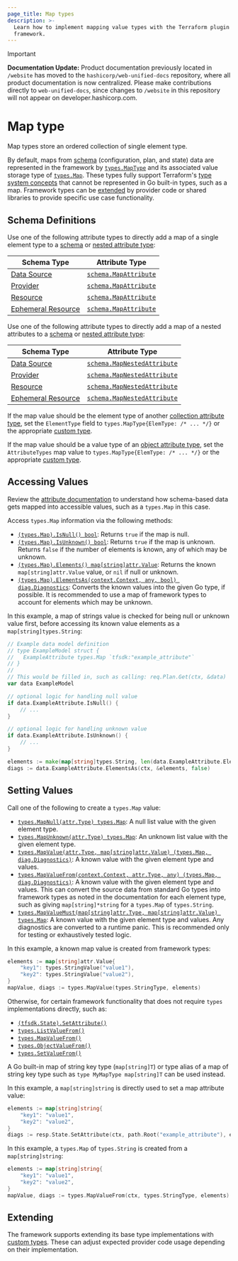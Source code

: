 ```yaml
---
page_title: Map types
description: >-
  Learn how to implement mapping value types with the Terraform plugin
  framework.
---
```


> [!IMPORTANT]  
> **Documentation Update:** Product documentation previously located in `/website` has moved to the `hashicorp/web-unified-docs` repository, where all product documentation is now centralized. Please make contributions directly to `web-unified-docs`, since changes to `/website` in this repository will not appear on developer.hashicorp.com.

# Map type

Map types store an ordered collection of single element type.

By default, maps from [schema](/terraform/plugin/framework/handling-data/schemas) (configuration, plan, and state) data are represented in the framework by [`types.MapType`](https://pkg.go.dev/github.com/hashicorp/terraform-plugin-framework/types#MapType) and its associated value storage type of [`types.Map`](https://pkg.go.dev/github.com/hashicorp/terraform-plugin-framework/types#Map). These types fully support Terraform's [type system concepts](/terraform/plugin/framework/handling-data/terraform-concepts) that cannot be represented in Go built-in types, such as a map. Framework types can be [extended](#extending) by provider code or shared libraries to provide specific use case functionality.

## Schema Definitions

Use one of the following attribute types to directly add a map of a single element type to a [schema](/terraform/plugin/framework/handling-data/schemas) or [nested attribute type](/terraform/plugin/framework/handling-data/attributes#nested-attribute-types):

| Schema Type | Attribute Type |
|-------------|----------------|
| [Data Source](/terraform/plugin/framework/data-sources) | [`schema.MapAttribute`](https://pkg.go.dev/github.com/hashicorp/terraform-plugin-framework/datasource/schema#MapAttribute) |
| [Provider](/terraform/plugin/framework/provider) | [`schema.MapAttribute`](https://pkg.go.dev/github.com/hashicorp/terraform-plugin-framework/provider/schema#MapAttribute) |
| [Resource](/terraform/plugin/framework/resources) | [`schema.MapAttribute`](https://pkg.go.dev/github.com/hashicorp/terraform-plugin-framework/resource/schema#MapAttribute) |
| [Ephemeral Resource](/terraform/plugin/framework/ephemeral-resources) | [`schema.MapAttribute`](https://pkg.go.dev/github.com/hashicorp/terraform-plugin-framework/ephemeral/schema#MapAttribute) |

Use one of the following attribute types to directly add a map of a nested attributes to a [schema](/terraform/plugin/framework/handling-data/schemas) or [nested attribute type](/terraform/plugin/framework/handling-data/attributes#nested-attribute-types):

| Schema Type | Attribute Type |
|-------------|----------------|
| [Data Source](/terraform/plugin/framework/data-sources) | [`schema.MapNestedAttribute`](https://pkg.go.dev/github.com/hashicorp/terraform-plugin-framework/datasource/schema#MapNestedAttribute) |
| [Provider](/terraform/plugin/framework/provider) | [`schema.MapNestedAttribute`](https://pkg.go.dev/github.com/hashicorp/terraform-plugin-framework/provider/schema#MapNestedAttribute) |
| [Resource](/terraform/plugin/framework/resources) | [`schema.MapNestedAttribute`](https://pkg.go.dev/github.com/hashicorp/terraform-plugin-framework/resource/schema#MapNestedAttribute) |
| [Ephemeral Resource](/terraform/plugin/framework/ephemeral-resources) | [`schema.MapNestedAttribute`](https://pkg.go.dev/github.com/hashicorp/terraform-plugin-framework/ephemeral/schema#MapNestedAttribute) |

If the map value should be the element type of another [collection attribute type](/terraform/plugin/framework/handling-data/attributes#collection-attribute-types), set the `ElementType` field to `types.MapType{ElemType: /* ... */}` or the appropriate [custom type](#extending).

If the map value should be a value type of an [object attribute type](/terraform/plugin/framework/handling-data/attributes#object-attribute-type), set the `AttributeTypes` map value to `types.MapType{ElemType: /* ... */}` or the appropriate [custom type](#extending).

## Accessing Values

<Tip>

Review the [attribute documentation](/terraform/plugin/framework/handling-data/attributes/map#accessing-values) to understand how schema-based data gets mapped into accessible values, such as a `types.Map` in this case.

</Tip>

Access `types.Map` information via the following methods:

* [`(types.Map).IsNull() bool`](https://pkg.go.dev/github.com/hashicorp/terraform-plugin-framework/types/basetypes#MapValue.IsNull): Returns `true` if the map is null.
* [`(types.Map).IsUnknown() bool`](https://pkg.go.dev/github.com/hashicorp/terraform-plugin-framework/types/basetypes#MapValue.IsUnknown): Returns `true` if the map is unknown. Returns `false` if the number of elements is known, any of which may be unknown.
* [`(types.Map).Elements() map[string]attr.Value`](https://pkg.go.dev/github.com/hashicorp/terraform-plugin-framework/types/basetypes#MapValue.Elements): Returns the known `map[string]attr.Value` value, or `nil` if null or unknown.
* [`(types.Map).ElementsAs(context.Context, any, bool) diag.Diagnostics`](https://pkg.go.dev/github.com/hashicorp/terraform-plugin-framework/types/basetypes#MapValue.ElementsAs): Converts the known values into the given Go type, if possible. It is recommended to use a map of framework types to account for elements which may be unknown.

In this example, a map of strings value is checked for being null or unknown value first, before accessing its known value elements as a `map[string]types.String`:

```go
// Example data model definition
// type ExampleModel struct {
//   ExampleAttribute types.Map `tfsdk:"example_attribute"`
// }
//
// This would be filled in, such as calling: req.Plan.Get(ctx, &data)
var data ExampleModel

// optional logic for handling null value
if data.ExampleAttribute.IsNull() {
    // ...
}

// optional logic for handling unknown value
if data.ExampleAttribute.IsUnknown() {
    // ...
}

elements := make(map[string]types.String, len(data.ExampleAttribute.Elements()))
diags := data.ExampleAttribute.ElementsAs(ctx, &elements, false)
```

## Setting Values

Call one of the following to create a `types.Map` value:

* [`types.MapNull(attr.Type) types.Map`](https://pkg.go.dev/github.com/hashicorp/terraform-plugin-framework/types#MapNull): A null list value with the given element type.
* [`types.MapUnknown(attr.Type) types.Map`](https://pkg.go.dev/github.com/hashicorp/terraform-plugin-framework/types#MapUnknown): An unknown list value with the given element type.
* [`types.MapValue(attr.Type, map[string]attr.Value) (types.Map, diag.Diagnostics)`](https://pkg.go.dev/github.com/hashicorp/terraform-plugin-framework/types#MapValue): A known value with the given element type and values.
* [`types.MapValueFrom(context.Context, attr.Type, any) (types.Map, diag.Diagnostics)`](https://pkg.go.dev/github.com/hashicorp/terraform-plugin-framework/types#MapValueFrom): A known value with the given element type and values. This can convert the source data from standard Go types into framework types as noted in the documentation for each element type, such as giving `map[string]*string` for a `types.Map` of `types.String`.
* [`types.MapValueMust(map[string]attr.Type, map[string]attr.Value) types.Map`](https://pkg.go.dev/github.com/hashicorp/terraform-plugin-framework/types#MapValueMust): A known value with the given element type and values. Any diagnostics are converted to a runtime panic. This is recommended only for testing or exhaustively tested logic.

In this example, a known map value is created from framework types:

```go
elements := map[string]attr.Value{
    "key1": types.StringValue("value1"),
    "key2": types.StringValue("value2"),
}
mapValue, diags := types.MapValue(types.StringType, elements)
```

Otherwise, for certain framework functionality that does not require `types` implementations directly, such as:

* [`(tfsdk.State).SetAttribute()`](https://pkg.go.dev/github.com/hashicorp/terraform-plugin-framework/tfsdk#State.SetAttribute)
* [`types.ListValueFrom()`](https://pkg.go.dev/github.com/hashicorp/terraform-plugin-framework/types#ListValueFrom)
* [`types.MapValueFrom()`](https://pkg.go.dev/github.com/hashicorp/terraform-plugin-framework/types#MapValueFrom)
* [`types.ObjectValueFrom()`](https://pkg.go.dev/github.com/hashicorp/terraform-plugin-framework/types#ObjectValueFrom)
* [`types.SetValueFrom()`](https://pkg.go.dev/github.com/hashicorp/terraform-plugin-framework/types#SetValueFrom)

A Go built-in map of string key type (`map[string]T`) or type alias of a map of string key type such as `type MyMapType map[string]T` can be used instead.

In this example, a `map[string]string` is directly used to set a map attribute value:

```go
elements := map[string]string{
    "key1": "value1",
    "key2": "value2",
}
diags := resp.State.SetAttribute(ctx, path.Root("example_attribute"), elements)
```

In this example, a `types.Map` of `types.String` is created from a `map[string]string`:

```go
elements := map[string]string{
    "key1": "value1",
    "key2": "value2",
}
mapValue, diags := types.MapValueFrom(ctx, types.StringType, elements)
```

## Extending

The framework supports extending its base type implementations with [custom types](/terraform/plugin/framework/handling-data/types/custom). These can adjust expected provider code usage depending on their implementation.
